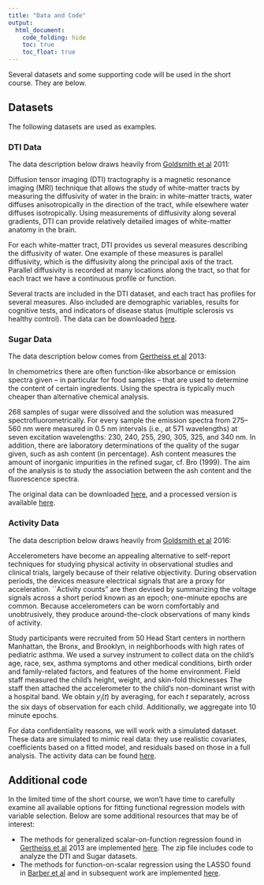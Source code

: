 ```yaml
---
title: "Data and Code"
output:
  html_document: 
    code_folding: hide
    toc: true
    toc_float: true
---
```


Several datasets and some supporting code will be used in the short course. They are below.

## Datasets

The following datasets are used as examples.

### DTI Data

The data description below draws heavily from [Goldsmith et al](http://www.tandfonline.com/doi/abs/10.1198/jcgs.2010.10007) 2011:

Diffusion tensor imaging (DTI) tractography is a magnetic resonance imaging (MRI) technique that allows the study of white-matter tracts by measuring the diffusivity of water in the brain: in white-matter tracts, water diffuses anisotropically in the direction of the tract, while elsewhere water diffuses isotropically. Using measurements of diffusivity along several gradients, DTI can provide relatively detailed images of white-matter anatomy in the brain. 

For each white-matter tract, DTI provides us several measures describing the diffusivity of water. One example of these measures is parallel diffusivity, which is the diffusivity along the principal axis of the tract. Parallel diffusivity is recorded at many locations along the tract, so that for each tract we have a continuous profile or function. 

Several tracts are included in the DTI dataset, and each tract has profiles for several measures. Also included are demographic variables, results for cognitive tests, and indicators of disease status (multiple sclerosis vs healthy control). The data can be downloaded [here](./DataCode/DTI.RDA).

### Sugar Data

The data description below comes from [Gertheiss et al](http://www4.stat.ncsu.edu/~staicu/papers/msFGRPL_R1.pdf) 2013:

In chemometrics there are often function-like absorbance or emission spectra given – in particular for food samples – that are used to determine the content of certain ingredients. Using the spectra is typically much cheaper than alternative chemical analysis. 

268 samples of sugar were dissolved and the solution was measured spectrofluorometrically. For every sample the emission spectra from 275–560 nm were measured in 0.5 nm intervals (i.e., at 571 wavelengths) at seven excitation wavelengths: 230, 240, 255, 290, 305, 325, and 340 nm. In addition, there are laboratory determinations of the quality of the sugar given, such as ash content (in percentage). Ash content measures the amount of inorganic impurities in the refined sugar, cf. Bro (1999). The aim of the analysis is to study the association between the ash content and the fluorescence spectra.

The original data can be downloaded [here](http://www.models.life.ku.dk/sugar_process), and a processed version is available [here](./DataCode/Sugar.RDA).

### Activity Data

The data description below draws heavily from [Goldsmith et al](http://jeffgoldsmith.com/Downloads/HeadStart.pdf) 2016:

Accelerometers have become an appealing alternative to self-report techniques for studying physical activity in observational studies and clinical trials, largely because of their relative objectivity. During observation periods, the devices measure electrical signals that are a proxy for acceleration. ``Activity counts" are then devised by summarizing the voltage signals across a short period known as an epoch; one-minute epochs are common. Because accelerometers can be worn comfortably and unobtrusively, they produce around-the-clock observations of many kinds of activity.

Study participants were recruited from 50 Head Start centers in northern Manhattan, the Bronx, and Brooklyn, in neighborhoods with high rates of pediatric asthma. We used a survey instrument to collect data on the child’s age, race, sex, asthma symptoms and other medical conditions, birth order and family-related factors, and features of the home environment.  Field staff measured the child’s height, weight, and skin-fold thicknesses The staff then attached the accelerometer to the child’s non-dominant wrist with a hospital band. We obtain $y_i(t)$ by averaging, for each $t$ separately, across the six days of observation for each child. Additionally, we aggregate into 10 minute epochs.

For data confidentiality reasons, we will work with a simulated dataset. These data are simulated to mimic real data: they use realistic covariates, coefficients based on a fitted model, and residuals based on those in a full analysis. The activity data can be found [here](./DataCode/Activity.RDA).

## Additional code

In the limited time of the short course, we won't have time to carefully examine all available options for fitting functional regression models with variable selection. Below are some additional resources that may be of interest:

* The methods for generalized scalar-on-function regression found in [Gertheiss et al](http://www4.stat.ncsu.edu/~staicu/papers/msFGRPL_R1.pdf) 2013 are implemented [here](./DataCode/Gertheiss.zip). The zip file includes code to analyze the DTI and Sugar datasets.
* The methods for function-on-scalar regression using the LASSO found in [Barber et al](https://arxiv.org/pdf/1610.07403.pdf) and in subsequent work are implemented [here](./DataCode/Reimherr.zip).
